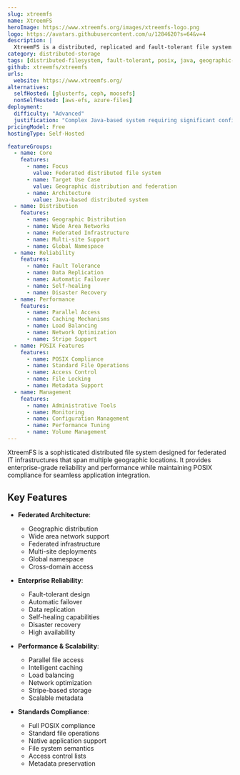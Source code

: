```yaml
---
slug: xtreemfs
name: XtreemFS
heroImage: https://www.xtreemfs.org/images/xtreemfs-logo.png
logo: https://avatars.githubusercontent.com/u/1284620?s=64&v=4
description: |
  XtreemFS is a distributed, replicated and fault-tolerant file system designed for federated IT infrastructures, providing POSIX compliance and geographic distribution capabilities.
category: distributed-storage
tags: [distributed-filesystem, fault-tolerant, posix, java, geographic-distribution]
github: xtreemfs/xtreemfs
urls:
  website: https://www.xtreemfs.org/
alternatives:
  selfHosted: [glusterfs, ceph, moosefs]
  nonSelfHosted: [aws-efs, azure-files]
deployment:
  difficulty: "Advanced"
  justification: "Complex Java-based system requiring significant configuration and infrastructure knowledge."
pricingModel: Free
hostingType: Self-Hosted

featureGroups:
  - name: Core
    features:
      - name: Focus
        value: Federated distributed file system
      - name: Target Use Case
        value: Geographic distribution and federation
      - name: Architecture
        value: Java-based distributed system
  - name: Distribution
    features:
      - name: Geographic Distribution
      - name: Wide Area Networks
      - name: Federated Infrastructure
      - name: Multi-site Support
      - name: Global Namespace
  - name: Reliability
    features:
      - name: Fault Tolerance
      - name: Data Replication
      - name: Automatic Failover
      - name: Self-healing
      - name: Disaster Recovery
  - name: Performance
    features:
      - name: Parallel Access
      - name: Caching Mechanisms
      - name: Load Balancing
      - name: Network Optimization
      - name: Stripe Support
  - name: POSIX Features
    features:
      - name: POSIX Compliance
      - name: Standard File Operations
      - name: Access Control
      - name: File Locking
      - name: Metadata Support
  - name: Management
    features:
      - name: Administrative Tools
      - name: Monitoring
      - name: Configuration Management
      - name: Performance Tuning
      - name: Volume Management
---
```


XtreemFS is a sophisticated distributed file system designed for federated IT infrastructures that span multiple geographic locations. It provides enterprise-grade reliability and performance while maintaining POSIX compliance for seamless application integration.

## Key Features

- **Federated Architecture**:

  - Geographic distribution
  - Wide area network support
  - Federated infrastructure
  - Multi-site deployments
  - Global namespace
  - Cross-domain access

- **Enterprise Reliability**:

  - Fault-tolerant design
  - Automatic failover
  - Data replication
  - Self-healing capabilities
  - Disaster recovery
  - High availability

- **Performance & Scalability**:

  - Parallel file access
  - Intelligent caching
  - Load balancing
  - Network optimization
  - Stripe-based storage
  - Scalable metadata

- **Standards Compliance**:
  - Full POSIX compliance
  - Standard file operations
  - Native application support
  - File system semantics
  - Access control lists
  - Metadata preservation

